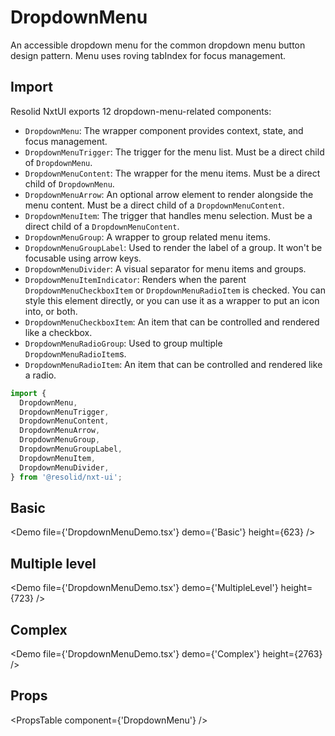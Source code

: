 # DropdownMenu

An accessible dropdown menu for the common dropdown menu button design pattern. Menu uses roving tabIndex for focus management.

## Import

Resolid NxtUI exports 12 dropdown-menu-related components:

- `DropdownMenu`: The wrapper component provides context, state, and focus management.
- `DropdownMenuTrigger`: The trigger for the menu list. Must be a direct child of `DropdownMenu`.
- `DropdownMenuContent`: The wrapper for the menu items. Must be a direct child of `DropdownMenu`.
- `DropdownMenuArrow`: An optional arrow element to render alongside the menu content. Must be a direct child of a `DropdownMenuContent`.
- `DropdownMenuItem`: The trigger that handles menu selection. Must be a direct child of a `DropdownMenuContent`.
- `DropdownMenuGroup`: A wrapper to group related menu items.
- `DropdownMenuGroupLabel`: Used to render the label of a group. It won't be focusable using arrow keys.
- `DropdownMenuDivider`: A visual separator for menu items and groups.
- `DropdownMenuItemIndicator`: Renders when the parent `DropdownMenuCheckboxItem` or `DropdownMenuRadioItem` is checked. You can style this element directly, or you can use it as a wrapper to put an icon into, or both.
- `DropdownMenuCheckboxItem`: An item that can be controlled and rendered like a checkbox.
- `DropdownMenuRadioGroup`: Used to group multiple `DropdownMenuRadioItem`s.
- `DropdownMenuRadioItem`: An item that can be controlled and rendered like a radio.

```javascript
import {
  DropdownMenu,
  DropdownMenuTrigger,
  DropdownMenuContent,
  DropdownMenuArrow,
  DropdownMenuGroup,
  DropdownMenuGroupLabel,
  DropdownMenuItem,
  DropdownMenuDivider,
} from '@resolid/nxt-ui';
```

## Basic

<Demo file={'DropdownMenuDemo.tsx'} demo={'Basic'} height={623} />

## Multiple level

<Demo file={'DropdownMenuDemo.tsx'} demo={'MultipleLevel'} height={723} />

## Complex

<Demo file={'DropdownMenuDemo.tsx'} demo={'Complex'} height={2763} />

## Props

<PropsTable component={'DropdownMenu'} />
